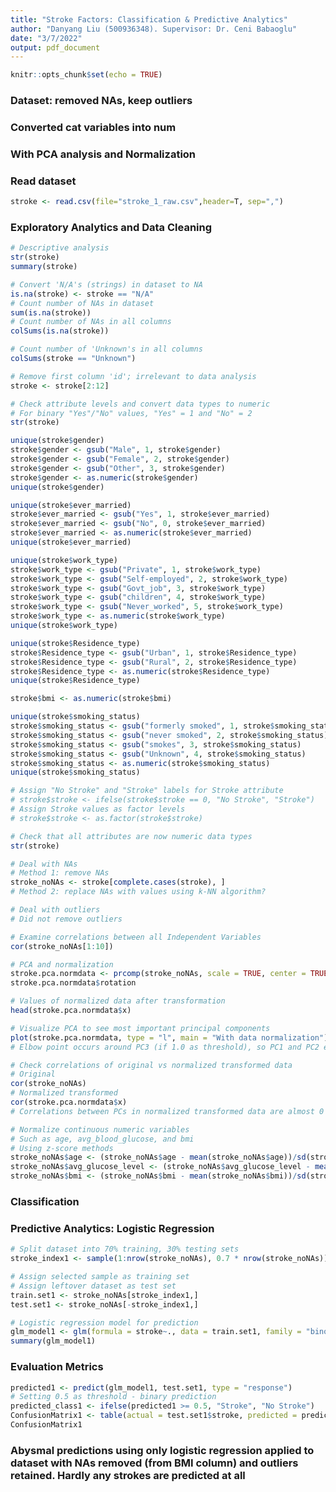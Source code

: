```yaml
---
title: "Stroke Factors: Classification & Predictive Analytics"
author: "Danyang Liu (500936348). Supervisor: Dr. Ceni Babaoglu"
date: "3/7/2022"
output: pdf_document
---
```


```r
knitr::opts_chunk$set(echo = TRUE)
```

### Dataset: removed NAs, keep outliers
### Converted cat variables into num
### With PCA analysis and Normalization

### Read dataset

```r
stroke <- read.csv(file="stroke_1_raw.csv",header=T, sep=",")
```


### Exploratory Analytics and Data Cleaning

```r
# Descriptive analysis
str(stroke)
summary(stroke)

# Convert 'N/A's (strings) in dataset to NA
is.na(stroke) <- stroke == "N/A"
# Count number of NAs in dataset
sum(is.na(stroke))
# Count number of NAs in all columns
colSums(is.na(stroke))

# Count number of 'Unknown's in all columns
colSums(stroke == "Unknown")

# Remove first column 'id'; irrelevant to data analysis
stroke <- stroke[2:12]

# Check attribute levels and convert data types to numeric
# For binary "Yes"/"No" values, "Yes" = 1 and "No" = 2
str(stroke)

unique(stroke$gender)
stroke$gender <- gsub("Male", 1, stroke$gender)
stroke$gender <- gsub("Female", 2, stroke$gender)
stroke$gender <- gsub("Other", 3, stroke$gender)
stroke$gender <- as.numeric(stroke$gender)
unique(stroke$gender)

unique(stroke$ever_married)
stroke$ever_married <- gsub("Yes", 1, stroke$ever_married)
stroke$ever_married <- gsub("No", 0, stroke$ever_married)
stroke$ever_married <- as.numeric(stroke$ever_married)
unique(stroke$ever_married)

unique(stroke$work_type)
stroke$work_type <- gsub("Private", 1, stroke$work_type)
stroke$work_type <- gsub("Self-employed", 2, stroke$work_type)
stroke$work_type <- gsub("Govt_job", 3, stroke$work_type)
stroke$work_type <- gsub("children", 4, stroke$work_type)
stroke$work_type <- gsub("Never_worked", 5, stroke$work_type)
stroke$work_type <- as.numeric(stroke$work_type)
unique(stroke$work_type)

unique(stroke$Residence_type)
stroke$Residence_type <- gsub("Urban", 1, stroke$Residence_type)
stroke$Residence_type <- gsub("Rural", 2, stroke$Residence_type)
stroke$Residence_type <- as.numeric(stroke$Residence_type)
unique(stroke$Residence_type)

stroke$bmi <- as.numeric(stroke$bmi)

unique(stroke$smoking_status)
stroke$smoking_status <- gsub("formerly smoked", 1, stroke$smoking_status)
stroke$smoking_status <- gsub("never smoked", 2, stroke$smoking_status)
stroke$smoking_status <- gsub("smokes", 3, stroke$smoking_status)
stroke$smoking_status <- gsub("Unknown", 4, stroke$smoking_status)
stroke$smoking_status <- as.numeric(stroke$smoking_status)
unique(stroke$smoking_status)

# Assign "No Stroke" and "Stroke" labels for Stroke attribute
# stroke$stroke <- ifelse(stroke$stroke == 0, "No Stroke", "Stroke")
# Assign Stroke values as factor levels
# stroke$stroke <- as.factor(stroke$stroke)

# Check that all attributes are now numeric data types
str(stroke)

# Deal with NAs
# Method 1: remove NAs
stroke_noNAs <- stroke[complete.cases(stroke), ]
# Method 2: replace NAs with values using k-NN algorithm?

# Deal with outliers
# Did not remove outliers

# Examine correlations between all Independent Variables
cor(stroke_noNAs[1:10])
```


```r
# PCA and normalization
stroke.pca.normdata <- prcomp(stroke_noNAs, scale = TRUE, center = TRUE)
stroke.pca.normdata$rotation
```

```r
# Values of normalized data after transformation
head(stroke.pca.normdata$x)
```
```r
# Visualize PCA to see most important principal components
plot(stroke.pca.normdata, type = "l", main = "With data normalization")
# Elbow point occurs around PC3 (if 1.0 as threshold), so PC1 and PC2 explain most of the variance in the data
```


```r
# Check correlations of original vs normalized transformed data
# Original
cor(stroke_noNAs)
# Normalized transformed
cor(stroke.pca.normdata$x)
# Correlations between PCs in normalized transformed data are almost 0 - these PCs are now orthogonal
```



```r
# Normalize continuous numeric variables
# Such as age, avg_blood_glucose, and bmi
# Using z-score methods
stroke_noNAs$age <- (stroke_noNAs$age - mean(stroke_noNAs$age))/sd(stroke_noNAs$age)
stroke_noNAs$avg_glucose_level <- (stroke_noNAs$avg_glucose_level - mean(stroke_noNAs$avg_glucose_level))/sd(stroke_noNAs$avg_glucose_level)
stroke_noNAs$bmi <- (stroke_noNAs$bmi - mean(stroke_noNAs$bmi))/sd(stroke_noNAs$bmi)
```


### Classification



### Predictive Analytics: Logistic Regression

```r
# Split dataset into 70% training, 30% testing sets
stroke_index1 <- sample(1:nrow(stroke_noNAs), 0.7 * nrow(stroke_noNAs))

# Assign selected sample as training set
# Assign leftover dataset as test set
train.set1 <- stroke_noNAs[stroke_index1,]
test.set1 <- stroke_noNAs[-stroke_index1,]

# Logistic regression model for prediction
glm_model1 <- glm(formula = stroke~., data = train.set1, family = "binomial")
summary(glm_model1)
```


### Evaluation Metrics

```r
predicted1 <- predict(glm_model1, test.set1, type = "response")
# Setting 0.5 as threshold - binary prediction
predicted_class1 <- ifelse(predicted1 >= 0.5, "Stroke", "No Stroke")
ConfusionMatrix1 <- table(actual = test.set1$stroke, predicted = predicted_class1)
ConfusionMatrix1

```

### Abysmal predictions using only logistic regression applied to dataset with NAs removed (from BMI column) and outliers retained. Hardly any strokes are predicted at all